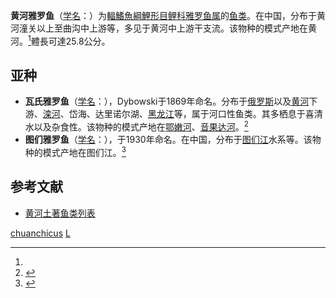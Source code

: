 {{Speciesbox
| genus = Leuciscus
| species = chuanchicus
| status = LC
| status_system = IUCN3.1
| authority = {{le|Kessler|Karl Kessler}}, 1876<ref name='id5785'>{{cite web| url =http://www.bioinfo.cn/db05/BjdwSpecies.php?action=view&id=5785| title =黄河雅罗鱼| work =中国动物物种编目数据库| publisher =中国科学院微生物研究所| author =中国科学院动物研究所| accessdate =2009-04-11| archive-date =2016-03-05| archive-url =https://web.archive.org/web/20160305031136/http://www.bioinfo.cn/db05/BjdwSpecies.php?action=view&id=5785| dead-url =yes}}</ref>
| synonyms = *''Squalius chuanchicus''<br /><small>Kessler, 1876</small>
}}

'''黄河雅罗鱼'''（[[学名|学名]]：{{lang|la|''Leuciscus chuanchicus''}}）为[[輻鰭魚綱|輻鰭魚綱]][[鯉形目|鯉形目]][[鲤科|鲤科]][[雅罗鱼属|雅罗鱼属]]的[[鱼类|鱼类]]。在中国，分布于黄河潼关以上至曲沟中上游等，多见于黄河中上游干支流。该物种的模式产地在黄河。<ref name='id5785'/>體長可達25.8公分。

==亚种==
*'''瓦氏雅罗鱼'''（[[学名|学名]]：{{lang|la|''Leuciscus waleckii waleckii''}}），Dybowski于1869年命名。分布于[[俄罗斯|俄罗斯]]以及[[黄河|黄河]]下游、[[滦河|滦河]]、岱海、达里诺尔湖、[[黑龙江|黑龙江]]等，属于河口性鱼类。其多栖息于喜清水以及杂食性。该物种的模式产地在[[鄂嫩河|鄂嫩河]]、[[音果达河|音果达河]]。<ref name='id5786'>{{cite web| url =http://www.bioinfo.cn/db05/BjdwSpecies.php?action=view&id=5786| title =瓦氏雅罗鱼| work =中国动物物种编目数据库| publisher =中国科学院微生物研究所| author =中国科学院动物研究所| accessdate =2009-04-11| deadurl =yes| archiveurl =https://web.archive.org/web/20160305103306/http://www.bioinfo.cn/db05/BjdwSpecies.php?action=view&id=5786| archivedate =2016-03-05}}</ref>
*'''图们雅罗鱼'''（[[学名|学名]]：{{lang|la|''Leuciscus waleckii tumensis''}}），{{le|森为三|Tamezo Mori}}于1930年命名。在中国，分布于[[图们江|图们江]]水系等。该物种的模式产地在图们江。<ref name='id5787'>{{cite web| url =http://www.bioinfo.cn/db05/BjdwSpecies.php?action=view&id=5787| title =图们雅罗鱼| work =中国动物物种编目数据库| publisher =中国科学院微生物研究所| author =中国科学院动物研究所| accessdate =2009-04-11| deadurl =yes| archiveurl =https://web.archive.org/web/20160305005106/http://www.bioinfo.cn/db05/BjdwSpecies.php?action=view&id=5787| archivedate =2016-03-05}}</ref>

== 参考文献 ==
{{reflist}}

* [[黄河土著鱼类列表|黄河土著鱼类列表]]

{{Taxonbar}}

[[Category:雅罗鱼属|chuanchicus]]
[[Category:1876年描述的魚類|L]]


{{鯉形目小作品}}
